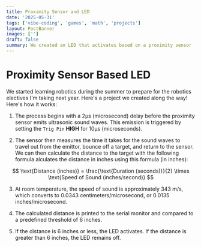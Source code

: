```yaml
---
title: Proximity Sensor and LED
date: '2025-05-31'
tags: ['vibe-coding', 'games', 'math', 'projects']
layout: PostBanner
images: ['']
draft: false
summary: We created an LED that activates based on a proximity sensor
---
```


# Proximity Sensor Based LED

We started learning robotics during the summer to prepare for the robotics electives I'm taking next year. Here's a project we created along the way! Here's how it works:

1. The process begins with a 2µs (microsecond) delay before the proximity sensor emits ultrasonic sound waves. This emission is triggered by setting the `Trig Pin` **HIGH** for 10µs (microseconds).

2. The sensor then measures the time it takes for the sound waves to travel out from the emittor, bounce off a target, and return to the sensor. We can then calculate the distance to the target with the following formula alculates the distance in inches using this formula (in inches):

$$
\text{Distance (inches)} = \frac{\text{Duration (seconds)}}{2} \times \text{Speed of Sound (inches/second)}
$$

3. At room temperature, the speed of sound is approximately 343 m/s, which converts to 0.0343 centimeters/microsecond, or 0.0135 inches/microsecond.

4. The calculated distance is printed to the serial monitor and compared to a predefined threshold of 6 inches.

5. If the distance is 6 inches or less, the LED activates. If the distance is greater than 6 inches, the LED remains off.
